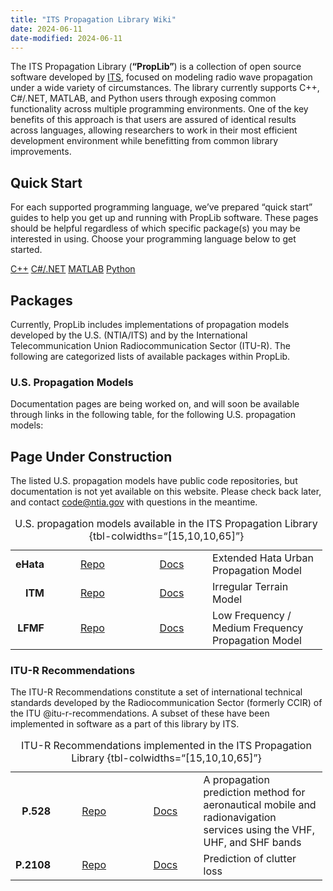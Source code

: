 ```yaml
---
title: "ITS Propagation Library Wiki"
date: 2024-06-11
date-modified: 2024-06-11
---
```


The ITS Propagation Library (**"PropLib"**) is a collection of open source software developed by [ITS](about.qmd), focused on modeling radio wave propagation under a wide variety of circumstances. The library currently supports C++, C#/.NET, MATLAB, and Python users through exposing common functionality across multiple programming environments. One of the key benefits of this approach is that users are assured of identical results across languages, allowing researchers to work in their most efficient development environment while benefitting from common library improvements.

## Quick Start

For each supported programming language, we've prepared "quick start" guides to help you get up and running with PropLib software. These pages should be helpful regardless of which specific package(s) you may be interested in using. Choose your programming language below to get started.

[C++](quick-start/cpp.qmd){.btn .btn-outline-primary .btn role="button"}
[C#/.NET](quick-start/dotnet.qmd){.btn .btn-outline-primary .btn role="button"}
[MATLAB](quick-start/matlab.qmd){.btn .btn-outline-primary .btn role="button"}
[Python](quick-start/python.qmd){.btn .btn-outline-primary .btn role="button"}

## Packages

Currently, PropLib includes implementations of propagation models developed by the U.S. (NTIA/ITS) and by the International Telecommunication Union Radiocommunication Sector (ITU-R). The following are categorized lists of available packages within PropLib. 

### U.S. Propagation Models

Documentation pages are being worked on, and will soon be available through links in the following table, for the following U.S. propagation models:

::: {.callout-warning}
## Page Under Construction

The listed U.S. propagation models have public code repositories, but
documentation is not yet available on this website. Please check back
later, and contact [code@ntia.gov](mailto:code@ntia.gov) with questions
in the meantime.
:::

+----------:+:-------------------------------------:+:------------------------------:+:---------------------------------------------------+
| **eHata** | [Repo](https://github.com/NTIA/eHata) | [Docs](models/eHata/index.qmd) | Extended Hata Urban Propagation Model              |
+-----------+---------------------------------------+--------------------------------+----------------------------------------------------+
| **ITM**   | [Repo](https://github.com/NTIA/ITM)   | [Docs](models/ITM/index.qmd)   | Irregular Terrain Model                            |
+-----------+---------------------------------------+--------------------------------+----------------------------------------------------+
| **LFMF**  | [Repo](https://github.com/NTIA/LFMF)  | [Docs](models/LFMF/index.qmd)  | Low Frequency / Medium Frequency Propagation Model |
+-----------+---------------------------------------+--------------------------------+----------------------------------------------------+
: U.S. propagation models available in the ITS Propagation Library {tbl-colwidths="[15,10,10,65]"}

### ITU-R Recommendations

The ITU-R Recommendations constitute a set of international technical standards developed by the Radiocommunication Sector (formerly CCIR) of the ITU @itu-r-recommendations. A subset of these have been implemented in software as a part of this library by ITS.

+-----------:+:-------------------------------------:+:------------------------------:+:------------------------------------------------------------+
| **P.528**  | [Repo](https://github.com/NTIA/P528)  | [Docs](models/P528/index.qmd)  | A propagation prediction method for aeronautical mobile and |
|            |                                       |                                | radionavigation services using the VHF, UHF, and SHF bands  |
+------------+---------------------------------------+--------------------------------+-------------------------------------------------------------+
| **P.2108** | [Repo](https://github.com/NTIA/P2108) | [Docs](models/P2108/index.qmd) | Prediction of clutter loss                                  |
+------------+---------------------------------------+--------------------------------+-------------------------------------------------------------+
: ITU-R Recommendations implemented in the ITS Propagation Library {tbl-colwidths="[15,10,10,65]"}
